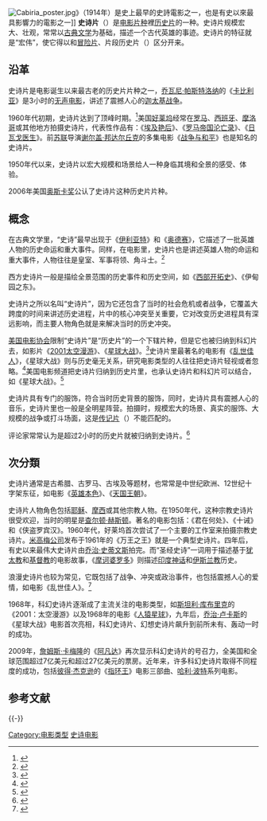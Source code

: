 {{Redirect2|史詩電影|同名影片|史诗电影 (电影)}}
{{noteTA
|G1=Movie
|G2=Show
|1=zh-hk:埃及妖后;zh-tw:埃及豔后;zh-cn:埃及艳后;
}}
[[File:Cabiria_poster.jpg|thumb]]》（1914年）是史上最早的史詩電影之一，也是有史以來最具影響力的電影之一]]
'''史诗片'''（{{lang-en|Epic film}}）是[[电影|电影]][[片种|片种]]裡[[历史片|历史片]]的一种。史诗片规模宏大、壮观，常常以[[古典文学|古典文学]]为基础，描述一个古代英雄的事迹。史诗片的特征就是“宏伟”，使它得以和[[冒险片|冒险片]]、片段历史片（{{lang-en|Period piece}}）区分开来。

== 沿革 ==
史诗片是电影诞生以来最古老的历史片片种之一，[[乔瓦尼·帕斯特洛纳|乔瓦尼·帕斯特洛纳]]的《[[卡比利亚|卡比利亚]]》是3小时的[[无声电影|无声电影]]，讲述了震撼人心的[[迦太基战争|迦太基战争]]。

1960年代初期，史诗片达到了顶峰时期。<ref name="allmovie">{{cite news |last=allmovie |title=Explore by genre:Epic |publisher=allmovieg |date=2008-07-12 |url=http://www.allmovie.com/genre/epic-d657 |accessdate=2014-03-05 |archive-date=2014-01-03 |archive-url=https://web.archive.org/web/20140103033136/http://www.allmovie.com/genre/epic-d657 |dead-url=no }}</ref>美国[[好莱坞|好莱坞]]经常在[[罗马|罗马]]、[[西班牙|西班牙]]、[[摩洛哥|摩洛哥]]或其他地方拍摄史诗片，代表性作品有：《[[埃及艳后_(电影)|埃及艳后]]》、《[[罗马帝国沦亡录|罗马帝国沦亡录]]》、《[[日瓦戈医生_(电影)|日瓦戈医生]]》。前[[苏联|苏联]]导演[[谢尔盖·邦达尔丘克|谢尔盖·邦达尔丘克]]的多集电影《[[战争与和平_(电影系列)|战争与和平]]》也是知名的史诗片。

1950年代以来，史诗片以宏大规模和场景给人一种身临其境和全景的感受、体验。

2006年美国[[奥斯卡奖|奥斯卡奖]]公认了史诗片这种历史片片种。

== 概念 ==
在古典文学里，“史诗”最早出现于《[[伊利亚特|伊利亚特]]》和《[[奥德赛|奥德赛]]》，它描述了一批英雄人物的历史命运和重大事件。同样，在电影里，史诗片也是讲述英雄人物的命运和重大事件，人物往往是皇室、军事将领、角斗士。<ref name="filmsite">{{cite news |last=Tim Dirks |title=Epic Films |publisher=Filmsite |date=2008-07-12 |url=http://www.filmsite.org/epicsfilms.html |accessdate=2008-07-12 |archive-date=2017-12-24 |archive-url=https://web.archive.org/web/20171224100901/http://www.filmsite.org/epicsfilms.html |dead-url=no }}</ref>

西方史诗片一般是描绘全景范围的历史事件和历史空间，如《[[西部开拓史|西部开拓史]]》、《伊甸园之东》。

史诗片之所以名叫“史诗片”，因为它还包含了当时的社会危机或者战争，它覆盖大跨度的时间来讲述历史进程，片中的核心冲突至关重要，它对改变历史进程具有深远影响，而主要人物角色就是来解决当时的历史冲突。

[[美国电影协会|美国电影协会]]限制“史诗片”是“历史片”的一个下辖片种，但是它也被归纳到科幻片去，如影片《[[2001太空漫遊_(電影)|2001太空漫游]]》、《[[星球大战|星球大战]]》。<ref>{{cite book |title=Responding to film: a text guide for students of cinema art |last=Santas |first=Constantine |authorlink= |coauthors= |year=2002 |publisher=Rowman & Littlefield |location= |isbn=978-0-830-41580-9 |page=32 |pages= |url= |accessdate=}}</ref>史诗片里最著名的电影有《[[乱世佳人|乱世佳人]]》，《星球大战》则与历史毫无关系，研究电影类型的人往往把史诗片轻视或者忽略。<ref>{{cite book |title=Hollywood in the Holy Land: essays on film depictions of the Crusades and Christian-Muslim clashes |last=Haydock |first=Nickolas |authorlink= |coauthors= |year=2009 |publisher=McFarland |location= |isbn=978-0-786-44156-3 |page=[https://archive.org/details/hollywoodinholyl0000unse/page/153 153] |pages= |url=https://archive.org/details/hollywoodinholyl0000unse|accessdate=}}</ref>美国电影频道把史诗片归纳到历史片里，也承认史诗片和科幻片可以结合，如《星球大战》。<ref>{{Cite web |url=http://www.filmsite.org/epicsfilms.html |title=AMC Film Site Epics/Historical Films |accessdate=2014-03-17 |archive-date=2017-12-24 |archive-url=https://web.archive.org/web/20171224100901/http://www.filmsite.org/epicsfilms.html |dead-url=no }}</ref>

史诗片具有专门的服饰，符合当时历史背景的服饰，同时，史诗片具有震撼人心的音乐，史诗片里也一般是全明星阵营。拍摄时，规模宏大的场景、真实的服饰、大规模的战争或打斗场面，这是[[传记片|传记片]]（{{lang-en|Biographical films}}）不能匹配的。

评论家常常认为是超过2小时的历史片就被归纳到史诗片。<ref>{{cite web |url=http://rogerebert.suntimes.com/apps/pbcs.dll/article?AID=%2F20010902%2FREVIEWS08%2F109020301%2F1023 |title=Lawrence of Arabia (1962) |accessdate=2007-06-18 |author=Roger Ebert |authorlink=Roger Ebert |date=2001-09-02 |work=Great Movies |publisher=suntimes.com |archiveurl=https://web.archive.org/web/20050904211006/http://rogerebert.suntimes.com/apps/pbcs.dll/article?AID=%2F20010902%2FREVIEWS08%2F109020301%2F1023 |archivedate=2005-09-04 |deadurl=yes }}</ref>

== 次分類 ==
史诗片通常是古希腊、古罗马、古埃及等题材，也常常是中世纪欧洲、12世纪十字架东征，如电影《[[英雄本色_(美國電影)|英雄本色]]》、《[[天国王朝|天国王朝]]》。

史诗片人物角色包括[[耶稣|耶稣]]、[[摩西|摩西]]或其他宗教人物。在1950年代，这种宗教史诗片很受欢迎，当时的明星是[[查尔顿·赫斯顿|查尔顿·赫斯顿]]。著名的电影包括：《君在何处》、《十诫》和《侠盗罗宾汉》。1960年代，好莱坞首次尝试了一个主要的工作室来拍摄宗教史诗片。[[米高梅公司|米高梅公司]]发布于1961年的《万王之王》就是一个典型史诗片。四年后，有史以来最伟大史诗片由[[乔治·史蒂文斯|乔治·史蒂文斯]]拍完。而“圣经史诗”一词用于描述基于[[犹太教|犹太教]]和[[基督教|基督教]]的电影故事，《[[摩诃婆罗多|摩诃婆罗多]]》则描述[[印度神话|印度神话]]和[[伊斯兰教|伊斯兰教]]历史。

浪漫史诗片也较为常见，它既包括了战争、冲突或政治事件，也包括震撼人心的爱情，如电影《乱世佳人》。<ref>{{Cite web |url=http://www.mccookgazette.com/story/1485804.html |title=story |accessdate=2014-03-17 |archive-date=2008-12-28 |archive-url=https://web.archive.org/web/20081228142449/http://www.mccookgazette.com/story/1485804.html |dead-url=no }}</ref>

1968年，科幻史诗片逐渐成了主流关注的电影类型，如[[斯坦利·库布里克|斯坦利·库布里克]]的《2001：太空漫游》以及1968年的电影《[[人猿星球|人猿星球]]》，九年后，[[乔治·卢卡斯|乔治·卢卡斯]]的《星球大战》电影首次亮相，科幻史诗片、幻想史诗片飙升到前所未有、轰动一时的成功。

2009年，[[詹姆斯·卡梅隆|詹姆斯·卡梅隆]]的《[[阿凡达|阿凡达]]》再次显示科幻史诗片的号召力，全美国和全球范围超过7亿美元和超过27亿美元的票房。近年来，许多科幻史诗片取得不同程度的成功，包括[[彼得·杰克逊|彼得·杰克逊]]的《[[指环王|指环王]]》电影三部曲、[[哈利·波特|哈利·波特]]系列电影。

==参考文献==
{{reflist}}

{{-}}
{{Film genres}}

{{DEFAULTSORT:S史诗片}}
[[Category:电影类型|Category:电影类型]]
[[Category:史诗电影|]]